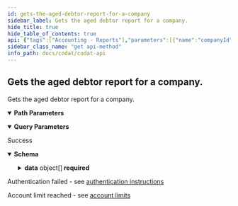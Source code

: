 ```yaml
---
id: gets-the-aged-debtor-report-for-a-company
sidebar_label: Gets the aged debtor report for a company.
hide_title: true
hide_table_of_contents: true
api: {"tags":["Accounting - Reports"],"parameters":[{"name":"companyId","in":"path","required":true,"schema":{"type":"string","format":"uuid"}},{"name":"reportDate","in":"query","schema":{"type":"string","format":"date-time"}},{"name":"numberOfPeriods","in":"query","schema":{"type":"integer","format":"int32"}},{"name":"periodLengthDays","in":"query","schema":{"type":"integer","format":"int32"}}],"responses":{"200":{"description":"Success","content":{"application/json":{"schema":{"required":["data","generated","reportDate"],"type":"object","properties":{"generated":{"type":"string","format":"date-time"},"reportDate":{"type":"string","format":"date-time"},"data":{"type":"array","items":{"type":"object","properties":{"customerId":{"type":"string","nullable":true},"customerName":{"type":"string","nullable":true},"agedCurrencyOutstanding":{"type":"array","items":{"type":"object","properties":{"currency":{"type":"string","nullable":true},"agedOutstandingAmounts":{"type":"array","items":{"type":"object","properties":{"fromDate":{"type":"string","format":"date-time","nullable":true},"toDate":{"type":"string","format":"date-time"},"amount":{"type":"number","format":"double"},"details":{"type":"array","items":{"type":"object","properties":{"name":{"type":"string","nullable":true},"amount":{"type":"number","format":"double"}},"additionalProperties":false},"nullable":true}},"additionalProperties":false},"nullable":true}},"additionalProperties":false},"nullable":true}},"additionalProperties":false}}},"additionalProperties":false}}}},"401":{"description":"Authentication failed - see [authentication instructions](https://docs.codat.io/docs/authentication-1)"},"402":{"description":"Account limit reached - see [account limits](https://docs.codat.io/docs/environments-1)"}},"description":"Gets the aged debtor report for a company.","method":"get","path":"/companies/{companyId}/reports/agedDebtor","servers":[{"url":"https://api.codat.io","description":"Codat API (Production)"}],"security":[{"AuthorizationHeader":[]}],"securitySchemes":{"AuthorizationHeader":{"type":"apiKey","description":"The word \"Basic\" followed by a space and your API Key, base64 encoded, which can be found [here](https://portal-integration.codat.io/#/profile)","name":"Authorization","in":"header"}},"info":{"title":"Codat API","description":"[What's changed in our Swagger](https://docs.codat.io/docs/new-swagger-ui)","version":"v1"},"postman":{"name":"Gets the aged debtor report for a company.","description":{"type":"text/plain"},"url":{"path":["companies",":companyId","reports","agedDebtor"],"host":["{{baseUrl}}"],"query":[{"disabled":false,"key":"reportDate","value":""},{"disabled":false,"key":"numberOfPeriods","value":""},{"disabled":false,"key":"periodLengthDays","value":""}],"variable":[{"disabled":false,"description":{"content":"(Required) ","type":"text/plain"},"type":"any","value":"","key":"companyId"}]},"header":[{"key":"Accept","value":"application/json"}],"method":"GET"}}
sidebar_class_name: "get api-method"
info_path: docs/codat/codat-api
---
```



## Gets the aged debtor report for a company.



Gets the aged debtor report for a company.

<details style={{"marginBottom":"1rem"}} data-collapsed={false} open={true}><summary style={{}}><strong>Path Parameters</strong></summary><div><ul><ParamsItem className={"paramsItem"} param={{"name":"companyId","in":"path","required":true,"schema":{"type":"string","format":"uuid"}}}></ParamsItem></ul></div></details><details style={{"marginBottom":"1rem"}} data-collapsed={false} open={true}><summary style={{}}><strong>Query Parameters</strong></summary><div><ul><ParamsItem className={"paramsItem"} param={{"name":"reportDate","in":"query","schema":{"type":"string","format":"date-time"}}}></ParamsItem><ParamsItem className={"paramsItem"} param={{"name":"numberOfPeriods","in":"query","schema":{"type":"integer","format":"int32"}}}></ParamsItem><ParamsItem className={"paramsItem"} param={{"name":"periodLengthDays","in":"query","schema":{"type":"integer","format":"int32"}}}></ParamsItem></ul></div></details><div><ApiTabs><TabItem label={"200"} value={"200"}><div>

Success

</div><div><details style={{}} data-collapsed={false} open={true}><summary style={{"textAlign":"left"}}><strong>Schema</strong></summary><div style={{"textAlign":"left","marginLeft":"1rem"}}></div><ul style={{"marginLeft":"1rem"}}><SchemaItem collapsible={false} name={"generated"} required={true} schemaDescription={undefined} schemaName={"date-time"} qualifierMessage={undefined}></SchemaItem><SchemaItem collapsible={false} name={"reportDate"} required={true} schemaDescription={undefined} schemaName={"date-time"} qualifierMessage={undefined}></SchemaItem><SchemaItem collapsible={true} className={"schemaItem"}><details style={{}}><summary style={{}}><strong>data</strong><span style={{"opacity":"0.6"}}> object[]</span><strong style={{"fontSize":"var(--ifm-code-font-size)","color":"var(--openapi-required)"}}> required</strong></summary><div style={{"marginLeft":"1rem"}}><SchemaItem collapsible={false} name={"customerId"} required={false} schemaDescription={undefined} schemaName={"string"} qualifierMessage={undefined}></SchemaItem><SchemaItem collapsible={false} name={"customerName"} required={false} schemaDescription={undefined} schemaName={"string"} qualifierMessage={undefined}></SchemaItem><SchemaItem collapsible={true} className={"schemaItem"}><details style={{}}><summary style={{}}><strong>agedCurrencyOutstanding</strong><span style={{"opacity":"0.6"}}> object[]</span></summary><div style={{"marginLeft":"1rem"}}><SchemaItem collapsible={false} name={"currency"} required={false} schemaDescription={undefined} schemaName={"string"} qualifierMessage={undefined}></SchemaItem><SchemaItem collapsible={true} className={"schemaItem"}><details style={{}}><summary style={{}}><strong>agedOutstandingAmounts</strong><span style={{"opacity":"0.6"}}> object[]</span></summary><div style={{"marginLeft":"1rem"}}><SchemaItem collapsible={false} name={"fromDate"} required={false} schemaDescription={undefined} schemaName={"date-time"} qualifierMessage={undefined}></SchemaItem><SchemaItem collapsible={false} name={"toDate"} required={false} schemaDescription={undefined} schemaName={"date-time"} qualifierMessage={undefined}></SchemaItem><SchemaItem collapsible={false} name={"amount"} required={false} schemaDescription={undefined} schemaName={"double"} qualifierMessage={undefined}></SchemaItem><SchemaItem collapsible={true} className={"schemaItem"}><details style={{}}><summary style={{}}><strong>details</strong><span style={{"opacity":"0.6"}}> object[]</span></summary><div style={{"marginLeft":"1rem"}}><SchemaItem collapsible={false} name={"name"} required={false} schemaDescription={undefined} schemaName={"string"} qualifierMessage={undefined}></SchemaItem><SchemaItem collapsible={false} name={"amount"} required={false} schemaDescription={undefined} schemaName={"double"} qualifierMessage={undefined}></SchemaItem></div></details></SchemaItem></div></details></SchemaItem></div></details></SchemaItem></div></details></SchemaItem></ul></details></div></TabItem><TabItem label={"401"} value={"401"}><div>

Authentication failed - see [authentication instructions](https://docs.codat.io/docs/authentication-1)

</div><div></div></TabItem><TabItem label={"402"} value={"402"}><div>

Account limit reached - see [account limits](https://docs.codat.io/docs/environments-1)

</div><div></div></TabItem></ApiTabs></div>
      